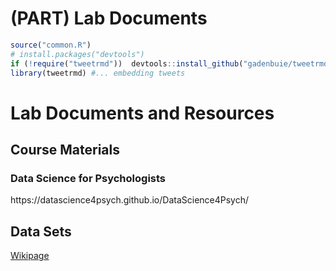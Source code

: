# (PART) Lab Documents {-}

```r
source("common.R")
# install.packages("devtools")
if (!require("tweetrmd"))  devtools::install_github("gadenbuie/tweetrmd")
library(tweetrmd) #... embedding tweets
```



# Lab Documents and Resources



## Course Materials

### Data Science for Psychologists

https://datascience4psych.github.io/DataScience4Psych/




## Data Sets

[Wikipage](https://osf.io/av8ed/wiki/home/)

